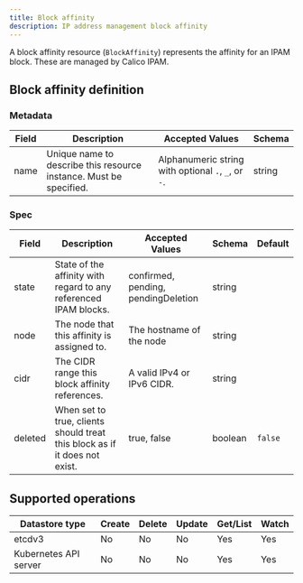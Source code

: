 ```yaml
---
title: Block affinity
description: IP address management block affinity
---
```


A block affinity resource (`BlockAffinity`) represents the affinity for an IPAM block. These are managed by Calico IPAM.

## Block affinity definition

### Metadata

| Field | Description                                                        | Accepted Values                                     | Schema |
| ----- | ------------------------------------------------------------------ | --------------------------------------------------- | ------ |
| name  | Unique name to describe this resource instance. Must be specified. | Alphanumeric string with optional `.`, `_`, or `-`. | string |

### Spec

| Field   | Description                                                                | Accepted Values                     | Schema  | Default |
| ------- | -------------------------------------------------------------------------- | ----------------------------------- | ------- | ------- |
| state   | State of the affinity with regard to any referenced IPAM blocks.           | confirmed, pending, pendingDeletion | string  |         |
| node    | The node that this affinity is assigned to.                                | The hostname of the node            | string  |         |
| cidr    | The CIDR range this block affinity references.                             | A valid IPv4 or IPv6 CIDR.          | string  |         |
| deleted | When set to true, clients should treat this block as if it does not exist. | true, false                         | boolean | `false` |

## Supported operations

| Datastore type        | Create | Delete | Update | Get/List | Watch |
| --------------------- | ------ | ------ | ------ | -------- | ----- |
| etcdv3                | No     | No     | No     | Yes      | Yes   |
| Kubernetes API server | No     | No     | No     | Yes      | Yes   |
